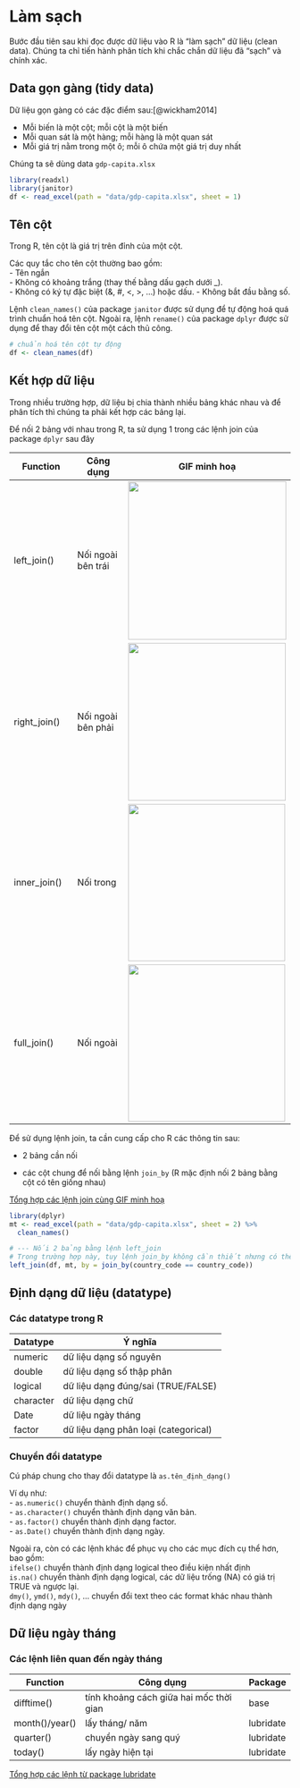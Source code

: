 # Làm sạch

Bước đầu tiên sau khi đọc được dữ liệu vào R là "làm sạch" dữ liệu (clean data). Chúng ta chỉ tiến hành phân tích khi chắc chắn dữ liệu đã "sạch" và chính xác.

## Data gọn gàng (tidy data)

Dữ liệu gọn gàng có các đặc điểm sau:[@wickham2014]

-   Mỗi biến là một cột; mỗi cột là một biến
-   Mỗi quan sát là một hàng; mỗi hàng là một quan sát
-   Mỗi giá trị nằm trong một ô; mỗi ô chứa một giá trị duy nhất

Chúng ta sẽ dùng data `gdp-capita.xlsx`

```r
library(readxl)
library(janitor)
df <- read_excel(path = "data/gdp-capita.xlsx", sheet = 1)
```

## Tên cột

Trong R, tên cột là giá trị trên đỉnh của một cột.

Các quy tắc cho tên cột thường bao gồm:\
- Tên ngắn\
- Không có khoảng trắng (thay thế bằng dấu gạch dưới \_).\
- Không có ký tự đặc biệt (&, #, \<, \>, ...) hoặc dấu. - Không bắt đầu bằng số.

Lệnh `clean_names()` của package `janitor` được sử dụng để tự động hoá quá trình chuẩn hoá tên cột. Ngoài ra, lệnh `rename()` của package `dplyr` được sử dụng để thay đổi tên cột một cách thủ công.

```r
# chuẩn hoá tên cột tự động
df <- clean_names(df)
```

## Kết hợp dữ liệu

Trong nhiều trường hợp, dữ liệu bị chia thành nhiều bảng khác nhau và để phân tích thì chúng ta phải kết hợp các bảng lại.

Để nối 2 bảng với nhau trong R, ta sử dụng 1 trong các lệnh join của package `dplyr` sau đây

| Function     | Công dụng          | GIF minh hoạ                                                                                             |
|------------------|------------------|------------------------------------|
| left_join()  | Nối ngoài bên trái | ![](https://github.com/gadenbuie/tidyexplain/blob/main/images/left-join.gif?raw=true){width="283"}       |
| right_join() | Nối ngoài bên phải | ![]()![](https://github.com/gadenbuie/tidyexplain/blob/main/images/right-join.gif?raw=true){width="282"} |
| inner_join() | Nối trong          | ![](https://github.com/gadenbuie/tidyexplain/blob/main/images/inner-join.gif?raw=true){width="281"}      |
| full_join()  | Nối ngoài          | ![](https://github.com/gadenbuie/tidyexplain/blob/main/images/full-join.gif?raw=true){width="281"}       |

Để sử dụng lệnh join, ta cần cung cấp cho R các thông tin sau:

-   2 bảng cần nối

-   các cột chung để nối bằng lệnh `join_by` (R mặc định nối 2 bảng bằng cột có tên giống nhau)

[Tổng hợp các lệnh join cùng GIF minh hoạ](https://github.com/gadenbuie/tidyexplain/tree/main)

```r
library(dplyr)
mt <- read_excel(path = "data/gdp-capita.xlsx", sheet = 2) %>% 
  clean_names()

# --- Nối 2 bảng bằng lệnh left_join
# Trong trường hợp này, tuy lệnh join_by không cần thiết nhưng có thể giúp cho code rõ ràng hơn 
left_join(df, mt, by = join_by(country_code == country_code))
```

## Định dạng dữ liệu (datatype)

### Các datatype trong R

| Datatype  | Ý nghĩa                              |
|-----------|--------------------------------------|
| numeric   | dữ liệu dạng số nguyên               |
| double    | dữ liệu dạng số thập phân            |
| logical   | dữ liệu dạng đúng/sai (TRUE/FALSE)   |
| character | dữ liệu dạng chữ                     |
| Date      | dữ liệu ngày tháng                   |
| factor    | dữ liệu dạng phân loại (categorical) |

### Chuyển đổi datatype

Cú pháp chung cho thay đổi datatype là `as.tên_định_dạng()`

Ví dụ như:\
- `as.numeric()` chuyển thành định dạng số.\
- `as.character()` chuyển thành định dạng văn bản.\
- `as.factor()` chuyển thành định dạng factor.\
- `as.Date()` chuyển thành định dạng ngày.

Ngoài ra, còn có các lệnh khác để phục vụ cho các mục đích cụ thể hơn, bao gồm:\
`ifelse()` chuyển thành định dạng logical theo điều kiện nhất định\
`is.na()` chuyển thành định dạng logical, các dữ liệu trống (NA) có giá trị TRUE và ngược lại.\
`dmy()`, `ymd()`, `mdy()`, ... chuyển đổi text theo các format khác nhau thành định dạng ngày

## Dữ liệu ngày tháng

### Các lệnh liên quan đến ngày tháng

| Function       | Công dụng                               | Package   |
|----------------|-----------------------------------------|-----------|
| difftime()     | tính khoảng cách giữa hai mốc thời gian | base      |
| month()/year() | lấy tháng/ năm                          | lubridate |
| quarter()      | chuyển ngày sang quý                    | lubridate |
| today()        | lấy ngày hiện tại                       | lubridate |

[Tổng hợp các lệnh từ package lubridate](https://lubridate.tidyverse.org/reference/index.html)
